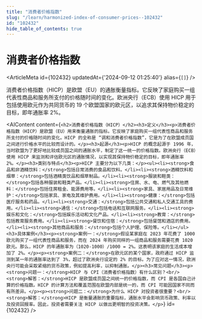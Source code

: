 ```yaml
---
title: "消费者价格指数"
slug: "/learn/harmonized-index-of-consumer-prices--102432"
id: "102432"
hide_table_of_contents: true
---
```



# 消费者价格指数

<ArticleMeta id={102432} updatedAt={'2024-09-12 01:25:40'} alias={`[]`} />
<div className='border-solid border-b border-t-0 my-4 border-[var(--ifm-color-gray-300)]' />

消费者价格指数（HICP）是欧盟（EU）的通胀衡量指标。它反映了家庭购买一组代表性商品和服务所支付的价格随时间的变化。欧洲央行（ECB）使用 HICP 用于包括使用欧元作为共同货币的 19 个欧盟国家的欧元区，以追求其保持物价稳定的目标，即年通胀率 2%。

<AIContent content={`<h2>消费者价格指数（HICP）</h2><h3>定义</h3><p>消费者价格指数（HICP）是欧盟（EU）用来衡量通胀的指标。它反映了家庭购买一组代表性商品和服务所支付的价格随时间的变化。HICP 的全称是 “调和消费者价格指数”，它是为了在欧盟成员国之间进行价格水平的比较而设计的。</p><h3>起源</h3><p>HICP 的概念起源于 1996 年，当时欧盟为了更好地比较成员国之间的通胀水平，制定了这一统一的价格指数。欧洲央行（ECB）使用 HICP 来监测和评估欧元区的通胀情况，以实现其保持物价稳定的目标，即年通胀率 2%。</p><h3>类别与特点</h3><p>HICP 主要分为以下几类：</p><ul><li><strong>食品和非酒精饮料：</strong>包括日常消费的食品和饮料。</li><li><strong>酒精饮料和烟草：</strong>包括酒精类饮品和烟草制品。</li><li><strong>服装和鞋类：</strong>包括各种服装和鞋类产品。</li><li><strong>住房、水、电、燃气及其他燃料：</strong>包括住房租金、能源费用等。</li><li><strong>家具、家居用品及日常维护：</strong>包括家具、家电及其维护费用。</li><li><strong>健康：</strong>包括医疗服务和药品。</li><li><strong>交通：</strong>包括公共交通和私人交通工具的费用。</li><li><strong>通信：</strong>包括电话和互联网服务。</li><li><strong>娱乐和文化：</strong>包括娱乐活动和文化产品。</li><li><strong>教育：</strong>包括教育服务费用。</li><li><strong>餐饮和住宿：</strong>包括餐馆和酒店的费用。</li><li><strong>其他商品和服务：</strong>包括个人护理、保险等。</li></ul><h3>具体案例</h3><p><strong>案例一：</strong>假设某家庭在 2023 年花费了 1000 欧元购买了一组代表性商品和服务，而在 2024 年购买同样的一组商品和服务需要花费 1020 欧元。那么，HICP 的年通胀率为（1020-1000）/1000 = 2%。这表明该家庭的生活成本增加了 2%。</p><p><strong>案例二：</strong>在欧元区的某个国家，政府通过 HICP 监测到某一年的通胀率达到了 3%，超过了欧洲央行设定的 2% 的目标。为了应对这一情况，欧洲央行可能会采取紧缩的货币政策，例如提高利率，以抑制通胀。</p><h3>常见问题</h3><p><strong>问题一：</strong>HICP 与 CPI（消费者价格指数）有什么区别？<br/><strong>解答：</strong>HICP 是欧盟成员国之间统一的价格指数，而 CPI 是各国自己计算的价格指数。HICP 的计算方法和覆盖范围在欧盟内部是统一的，而 CPI 可能因国家不同而有所差异。</p><p><strong>问题二：</strong>为什么 HICP 对投资者很重要？<br/><strong>解答：</strong>HICP 是衡量通胀的重要指标，通胀水平会影响货币政策、利率以及投资回报率。因此，投资者需要关注 HICP 以做出更明智的投资决策。</p>`} id={102432} />
